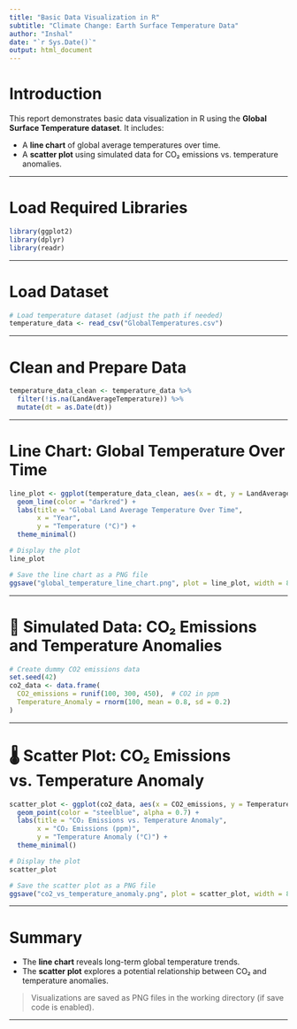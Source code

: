 ---
title: "Basic Data Visualization in R"
subtitle: "Climate Change: Earth Surface Temperature Data"
author: "Inshal"
date: "`r Sys.Date()`"
output: html_document
---

# Introduction

This report demonstrates basic data visualization in R using the **Global Surface Temperature dataset**. It includes:

- A **line chart** of global average temperatures over time.
- A **scatter plot** using simulated data for CO₂ emissions vs. temperature anomalies.

---

#  Load Required Libraries

```{r load-libraries, message=FALSE}
library(ggplot2)
library(dplyr)
library(readr)
```

---

#  Load Dataset

```{r load-data}
# Load temperature dataset (adjust the path if needed)
temperature_data <- read_csv("GlobalTemperatures.csv")
```

---

#  Clean and Prepare Data

```{r clean-data}
temperature_data_clean <- temperature_data %>%
  filter(!is.na(LandAverageTemperature)) %>%
  mutate(dt = as.Date(dt))
```

---

#  Line Chart: Global Temperature Over Time

```{r line-chart, fig.width=8, fig.height=5}
line_plot <- ggplot(temperature_data_clean, aes(x = dt, y = LandAverageTemperature)) +
  geom_line(color = "darkred") +
  labs(title = "Global Land Average Temperature Over Time",
       x = "Year",
       y = "Temperature (°C)") +
  theme_minimal()

# Display the plot
line_plot
```

```{r save-line-chart, eval=FALSE}
# Save the line chart as a PNG file
ggsave("global_temperature_line_chart.png", plot = line_plot, width = 8, height = 5)
```

---

# 🔬 Simulated Data: CO₂ Emissions and Temperature Anomalies

```{r simulate-co2-data}
# Create dummy CO2 emissions data
set.seed(42)
co2_data <- data.frame(
  CO2_emissions = runif(100, 300, 450),  # CO2 in ppm
  Temperature_Anomaly = rnorm(100, mean = 0.8, sd = 0.2)
)
```

---

# 🌡️ Scatter Plot: CO₂ Emissions vs. Temperature Anomaly

```{r scatter-plot, fig.width=8, fig.height=5}
scatter_plot <- ggplot(co2_data, aes(x = CO2_emissions, y = Temperature_Anomaly)) +
  geom_point(color = "steelblue", alpha = 0.7) +
  labs(title = "CO₂ Emissions vs. Temperature Anomaly",
       x = "CO₂ Emissions (ppm)",
       y = "Temperature Anomaly (°C)") +
  theme_minimal()

# Display the plot
scatter_plot
```

```{r save-scatter-plot, eval=FALSE}
# Save the scatter plot as a PNG file
ggsave("co2_vs_temperature_anomaly.png", plot = scatter_plot, width = 8, height = 5)
```

---

#  Summary

- The **line chart** reveals long-term global temperature trends.
- The **scatter plot** explores a potential relationship between CO₂ and temperature anomalies.

> Visualizations are saved as PNG files in the working directory (if save code is enabled).

---
